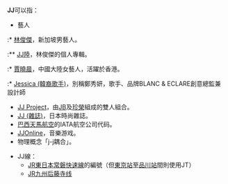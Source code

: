 '''JJ'''可以指：
*藝人
:* [[林俊傑|林俊傑]]，新加坡男藝人。
:** [[JJ陸|JJ陸]]，林俊傑的個人專輯。
:* [[賈曉晨|賈曉晨]]，中國大陸女藝人，活躍於香港。
:* [[Jessica_(韓裔歌手)|Jessica (韓裔歌手)]]，別稱鄭秀妍，歌手、品牌BLANC & ECLARE創意總監兼設計師
* [[JJ_Project|JJ Project]]，由[[林在範|JB]]及[[朴珍榮|珍榮]]組成的雙人組合。
* [[JJ_(雜誌)|JJ (雜誌)]]，日本時尚雜誌。
* [[巴西天馬航空|巴西天馬航空]]的IATA航空公司代码。
* [[JJOnline|JJOnline]]，音樂游戏。
* 物理概念「j-j耦合」。
{{線路名消歧義}}
* JJ線：
**[[JR東日本|JR東日本]][[常磐快速線|常磐快速線]]的編號（但[[東京站|東京站]]至[[品川站|品川站]]間則使用JT）
**[[JR九州|JR九州]][[后藤寺线|后藤寺线]]
{{disambig|Cat=二字拉丁字母缩写消歧义}}